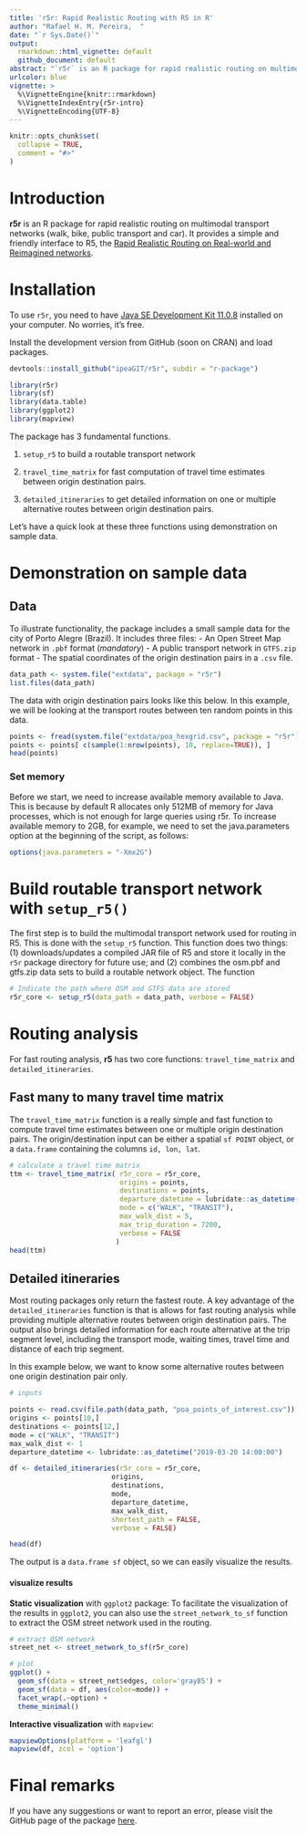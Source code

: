 ```yaml
---
title: 'r5r: Rapid Realistic Routing with R5 in R'
author: "Rafael H. M. Pereira,  "
date: "`r Sys.Date()`"
output:
  rmarkdown::html_vignette: default
  github_document: default
abstract: "`r5r` is an R package for rapid realistic routing on multimodal transport networks (walk, bike, public transport and car) using R5 <https://github.com/conveyal/r5>. The package allows users to generate detailed routing analysis or calculate travel time matrices using seamless parallel computing on top of the R5 Java machine."
urlcolor: blue
vignette: >
  %\VignetteEngine{knitr::rmarkdown} 
  %\VignetteIndexEntry{r5r-intro} 
  %\VignetteEncoding{UTF-8}
---
```


```r
knitr::opts_chunk$set(
  collapse = TRUE,
  comment = "#>"
)
```

# Introduction 

**r5r** is an R package for rapid realistic routing on multimodal transport 
networks (walk, bike, public transport and car). It provides a simple and 
friendly interface to R5, the [Rapid Realistic Routing on Real-world and Reimagined networks](https://github.com/conveyal/r5).

# Installation
To use `r5r`, you need to have [Java SE Development Kit 11.0.8](https://www.oracle.com/java/technologies/javase-jdk11-downloads.html) 
installed on your computer. No worries, it's free.

Install the development version from GitHub (soon on CRAN) and load packages.

```r
devtools::install_github("ipeaGIT/r5r", subdir = "r-package")

```
```r
library(r5r)
library(sf)
library(data.table)
library(ggplot2)
library(mapview)

```

The package has 3 fundamental functions.

1. `setup_r5` to build a routable transport network

2. `travel_time_matrix` for fast computation of travel time estimates between 
origin destination pairs.

3. `detailed_itineraries` to get detailed information on one or multiple 
alternative routes between origin destination pairs.

Let's have a quick look at these three functions using demonstration on sample data.

# Demonstration on sample data

## Data
To illustrate functionality, the package includes a small sample data for the 
city of Porto Alegre (Brazil). It includes three files:
- An Open Street Map network in `.pbf` format (*mandatory*)
- A public transport network in `GTFS.zip` format
- The spatial coordinates of the origin destination pairs in a `.csv` file.

```r
data_path <- system.file("extdata", package = "r5r")
list.files(data_path)

```
The data with origin destination pairs looks like this below. In this example, 
we will be looking at the transport routes between ten random points in this 
data.
```r
points <- fread(system.file("extdata/poa_hexgrid.csv", package = "r5r"))
points <- points[ c(sample(1:nrow(points), 10, replace=TRUE)), ]
head(points)

```
### Set memory

Before we start, we need to increase available memory available to Java. This is
because by default R allocates only 512MB of memory for Java processes, which is
not enough for large queries using r5r. To increase available memory to 2GB, for
example, we need to set the java.parameters option at the beginning of the script,
as follows:

```r
options(java.parameters = "-Xmx2G")
```


# Build routable transport network with `setup_r5()`

The first step is to build the multimodal transport network used for routing in 
R5. This is done with the `setup_r5` function. This function does two things: (1)
downloads/updates a compiled JAR file of R5 and store it locally in the `r5r` package 
directory for future use; and (2) combines the osm.pbf and gtfs.zip data sets to
build a routable network object. The function 

```r
# Indicate the path where OSM and GTFS data are stored
r5r_core <- setup_r5(data_path = data_path, verbose = FALSE)

```

# Routing analysis

For fast routing analysis, **r5** has two core functions: `travel_time_matrix` 
and `detailed_itineraries`.

## Fast many to many travel time matrix

The `travel_time_matrix` function is a really simple and fast function to compute
travel time estimates between one or multiple origin destination pairs. The 
origin/destination input can be either a spatial `sf POINT` object, or a 
`data.frame` containing the columns `id, lon, lat`.

```r
# calculate a travel time matrix
ttm <- travel_time_matrix( r5r_core = r5r_core,
                           origins = points,
                           destinations = points,
                           departure_datetime = lubridate::as_datetime("2019-03-20 14:00:00"),
                           mode = c("WALK", "TRANSIT"),
                           max_walk_dist = 5,
                           max_trip_duration = 7200,
                           verbose = FALSE
                          )
head(ttm)
```




## Detailed itineraries

Most routing packages only return the fastest route. A key advantage of the 
`detailed_itineraries` function is that is allows for fast routing analysis while
providing multiple alternative routes between origin destination pairs. The output
also brings detailed information for each route alternative at the trip segment
level, including the transport mode, waiting times, travel time and distance of
each trip segment. 


In this example below, we want to know some alternative routes between one origin
destination pair only.

```r

# inputs

points <- read.csv(file.path(data_path, "poa_points_of_interest.csv"))
origins <- points[10,]
destinations <- points[12,]
mode = c("WALK", "TRANSIT")
max_walk_dist <- 1
departure_datetime <- lubridate::as_datetime("2019-03-20 14:00:00")

df <- detailed_itineraries(r5r_core = r5r_core,
                         origins,
                         destinations,
                         mode,
                         departure_datetime,
                         max_walk_dist,
                         shortest_path = FALSE,
                         verbose = FALSE)

head(df)
```

The output is a `data.frame sf` object, so we can easily visualize the results.

#### visualize results

**Static visualization** with `ggplot2` package: To facilitate the 
visualization of the results in `ggplot2`, you can also use the 
`street_network_to_sf` function to  extract the OSM street network used in the
routing.

```r
# extract OSM network
street_net <- street_network_to_sf(r5r_core)

# plot
ggplot() +
  geom_sf(data = street_net$edges, color='gray85') +
  geom_sf(data = df, aes(color=mode)) +
  facet_wrap(.~option) + 
  theme_minimal()

```

**Interactive visualization** with `mapview`:

```r
mapviewOptions(platform = 'leafgl')
mapview(df, zcol = 'option')

```




# Final remarks

If you have any suggestions or want to report an error, please visit the GitHub page of the package [here](https://github.com/ipeaGIT/r5r).
